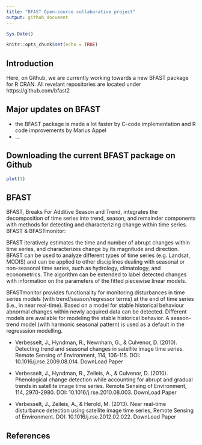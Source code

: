 ```yaml
---
title: "BFAST Open-source collaborative project"
output: github_document
---
```


```r
Sys.Date()
```

```r
knitr::opts_chunk$set(echo = TRUE)
```

## Introduction

Here, on Github, we are currently working towards a new BFAST package for R CRAN.
All revelant repositories are located under https://github.com/bfast2

## Major updates on BFAST

* the BFAST package is made a lot faster by C-code implementation and R code improvements by Marius Appel
* ...

## Downloading the current BFAST package on Github

```r
plot(1)
```

## BFAST

BFAST, Breaks For Additive Season and Trend, integrates the decomposition of time series into trend, season, and remainder components with methods for detecting and characterizing change within time series. BFAST & BFASTmonitor:

BFAST iteratively estimates the time and number of abrupt changes within time series, and characterizes change by its magnitude and direction. BFAST can be used to analyze different types of time series (e.g. Landsat, MODIS) and can be applied to other disciplines dealing with seasonal or non-seasonal time series, such as hydrology, climatology, and econometrics. The algorithm can be extended to label detected changes with information on the parameters of the fitted piecewise linear models.

BFASTmonitor provides functionality for monitoring disturbances in time series models (with trend/season/regressor terms) at the end of time series (i.e., in near real-time). Based on a model for stable historical behaviour abnormal changes within newly acquired data can be detected. Different models are available for modeling the stable historical behavior. A season-trend model (with harmonic seasonal pattern) is used as a default in the regresssion modelling.

* Verbesselt, J., Hyndman, R., Newnham, G., & Culvenor, D. (2010). Detecting trend and seasonal changes in satellite image time series. Remote Sensing of Environment, 114, 106-115. DOI: 10.1016/j.rse.2009.08.014. DownLoad Paper

* Verbesselt, J., Hyndman, R., Zeileis, A., & Culvenor, D. (2010). Phenological change detection while accounting for abrupt and gradual trends in satellite image time series. Remote Sensing of Environment, 114, 2970-2980. DOI: 10.1016/j.rse.2010.08.003. DownLoad Paper

* Verbesselt, J., Zeileis, A., & Herold, M. (2013). Near real-time disturbance detection using satellite image time series, Remote Sensing of Environment. DOI: 10.1016/j.rse.2012.02.022. DownLoad Paper


## References
